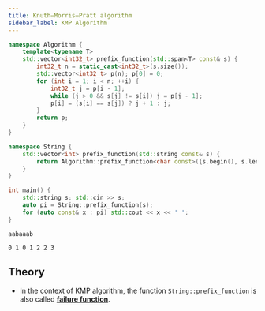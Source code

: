 ```yaml
---
title: Knuth–Morris–Pratt algorithm
sidebar_label: KMP Algorithm
---
```




<Tabs>
<TabItem value="Code">

```cpp title="Algorithm::prefix_function | String::prefix_function"
namespace Algorithm {
    template<typename T>
    std::vector<int32_t> prefix_function(std::span<T> const& s) {
        int32_t n = static_cast<int32_t>(s.size());
        std::vector<int32_t> p(n); p[0] = 0;
        for (int i = 1; i < n; ++i) {
            int32_t j = p[i - 1];
            while (j > 0 && s[j] != s[i]) j = p[j - 1];
            p[i] = (s[i] == s[j]) ? j + 1 : j;
        }
        return p;
    }
}

namespace String {
    std::vector<int> prefix_function(std::string const& s) {
        return Algorithm::prefix_function<char const>({s.begin(), s.length()});
    }
}
```

</TabItem>
<TabItem value="Verify">
<div class="verify-tab">
<div class="verify">

```cpp title="Verification"
int main() {
    std::string s; std::cin >> s;
    auto pi = String::prefix_function(s);
    for (auto const& x : pi) std::cout << x << ' ';
}
```

</div>
<div class="input">

```text title="Input"
aabaaab
```

</div>
<div class="output">

```text title="Output"
0 1 0 1 2 2 3 
```

</div>
</div>
</TabItem>
</Tabs>

## Theory

- In the context of KMP algorithm, the function `String::prefix_function` is also called <u>**failure function**</u>.